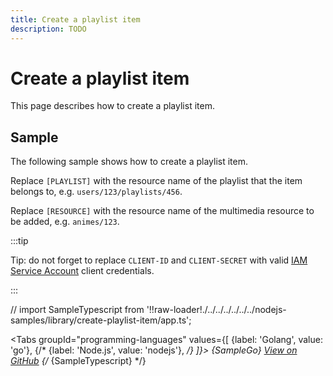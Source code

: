 ```yaml
---
title: Create a playlist item
description: TODO
---
```


# Create a playlist item

This page describes how to create a playlist item.

## Sample

The following sample shows how to create a playlist item.

Replace `[PLAYLIST]` with the resource name of the playlist that the item belongs to, e.g. `users/123/playlists/456`.

Replace `[RESOURCE]` with the resource name of the multimedia resource to be added, e.g. `animes/123`.

:::tip

Tip: do not forget to replace `CLIENT-ID` and `CLIENT-SECRET` with valid [IAM Service Account](/authentication/service-accounts) client credentials.

:::

// import SampleTypescript from '!!raw-loader!./../../../../../../nodejs-samples/library/create-playlist-item/app.ts';


<Tabs
  groupId="programming-languages"
  values={[
    {label: 'Golang', value: 'go'},
    {/* {label: 'Node.js', value: 'nodejs'}, */}
  ]}>
  <TabItem value="go">
    <CodeBlock language="go">
      {SampleGo}
    </CodeBlock>
    <a href="https://github.com/animeapis/golang-samples/blob/master/library/create-playlist-item/main.go">View on GitHub</a>
  </TabItem>
  {/* <TabItem value="nodejs">
    <CodeBlock language="typescript">
      {SampleTypescript}
    </CodeBlock>
  </TabItem> */}
</Tabs>
